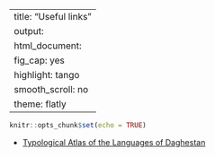 
---
title: "Useful links"
output:
  html_document:
    fig_cap: yes
    highlight: tango
    smooth_scroll: no
    theme: flatly
---

```r
knitr::opts_chunk$set(echo = TRUE)
```

* [Typological Atlas of the Languages of Daghestan](http://lingconlab.ru/dagatlas/)


